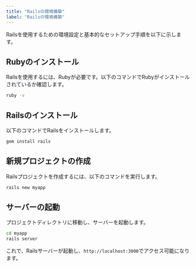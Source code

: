 ```yaml
---
title: "Railsの環境構築"
label: "Railsの環境構築"
---
```


Railsを使用するための環境設定と基本的なセットアップ手順を以下に示します。

## Rubyのインストール

Railsを使用するには、Rubyが必要です。以下のコマンドでRubyがインストールされているか確認します。

```bash
ruby -v
```

## Railsのインストール

以下のコマンドでRailsをインストールします。

```bash
gem install rails
```

## 新規プロジェクトの作成

Railsプロジェクトを作成するには、以下のコマンドを実行します。

```bash
rails new myapp
```

## サーバーの起動

プロジェクトディレクトリに移動し、サーバーを起動します。

```bash
cd myapp
rails server
```

これで、Railsサーバーが起動し、`http://localhost:3000`でアクセス可能になります。
